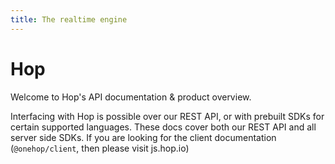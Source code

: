 ```yaml
---
title: The realtime engine
---
```



# Hop

Welcome to Hop's API documentation & product overview.

Interfacing with Hop is possible over our REST API, or with prebuilt SDKs for certain supported languages. These docs cover both our REST API and all server side SDKs. If you are looking for the client documentation (`@onehop/client`, then please visit <Link href="https://js.hop.io">js.hop.io</Link>)